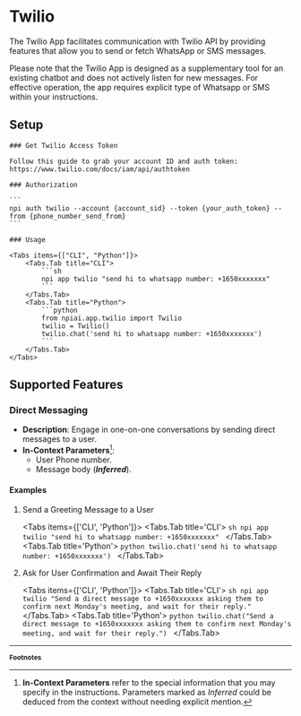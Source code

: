 
# Twilio

The Twilio App facilitates communication with Twilio API by providing features that allow you to send or fetch WhatsApp or SMS messages.

<Callout type='info'>
  Please note that the Twilio App is designed as a supplementary tool for an
  existing chatbot and does not actively listen for new messages. For effective
  operation, the app requires explicit type of Whatsapp or SMS within your instructions.
</Callout>

## Setup

<Steps>

    ### Get Twilio Access Token

    Follow this guide to grab your account ID and auth token: https://www.twilio.com/docs/iam/api/authtoken

    ### Authorization

    ```
    npi auth twilio --account {account_sid} --token {your_auth_token} --from {phone_number_send_from}
    ```

    ### Usage

    <Tabs items={["CLI", "Python"]}>
        <Tabs.Tab title="CLI">
            ```sh
            npi app twilio "send hi to whatsapp number: +1650xxxxxxx"
            ```
        </Tabs.Tab>
        <Tabs.Tab title="Python">
            ```python
            from npiai.app.twilio import Twilio
            twilio = Twilio()
            twilio.chat('send hi to whatsapp number: +1650xxxxxxx')
            ```
        </Tabs.Tab>
    </Tabs>

</Steps>

## Supported Features

### Direct Messaging

- **Description**: Engage in one-on-one conversations by sending direct messages to a user.
- **In-Context Parameters**[^1]:
  - User Phone number.
  - Message body (***Inferred***).

<h4 className='examples'>Examples</h4>

1. Send a Greeting Message to a User

    <Tabs items={['CLI', 'Python']}>
        <Tabs.Tab title='CLI'>
            ```sh
            npi app twilio "send hi to whatsapp number: +1650xxxxxxx"
            ```
        </Tabs.Tab>
        <Tabs.Tab title='Python'>
            ```python
            twilio.chat('send hi to whatsapp number: +1650xxxxxxx')
            ```
        </Tabs.Tab>
    </Tabs>

2. Ask for User Confirmation and Await Their Reply

    <Tabs items={['CLI', 'Python']}>
        <Tabs.Tab title='CLI'>
            ```sh
            npi app twilio "Send a direct message to +1650xxxxxxx asking them to confirm next Monday's meeting, and wait for their reply."
            ```
        </Tabs.Tab>
        <Tabs.Tab title='Python'>
            ```python
            twilio.chat("Send a direct message to +1650xxxxxxx asking them to confirm next Monday's meeting, and wait for their reply.")
            ```
        </Tabs.Tab>
    </Tabs>

---
<b><small>Footnotes</small></b>

[^1]: **In-Context Parameters** refer to the special information that you may specify in the instructions. Parameters marked as _Inferred_ could be deduced from the context without needing explicit mention.
